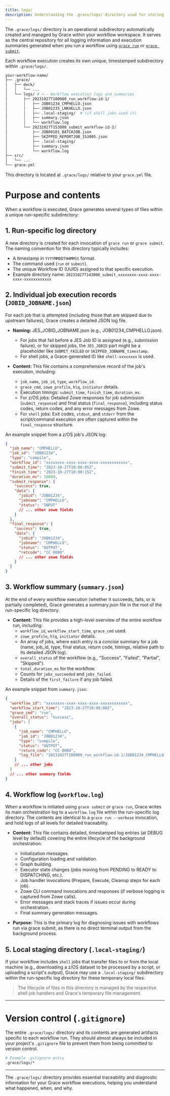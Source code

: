 ```yaml
---
title: logs/
description: Understanding the .grace/logs/ directory used for storing workflow execution logs and summaries.
---
```


The `.grace/logs/` directory is an operational subdirectory automatically created and managed by Grace within your workflow workspace. It serves as the central repository for all logging information and execution summaries generated when you run a workflow using [`grace run`](/docs/cli-reference/run) or [`grace submit`](/docs/cli-reference/submit).

Each workflow execution creates its own unique, timestamped subdirectory within `.grace/logs/`.

```sh
your-workflow-name/
├── .grace/
│   ├── deck/
│   │   └── ...
│   └── logs/ # <-- Workflow execution logs and summaries
│       ├── 20231027T100000_run_workflow-id-1/
│       │   ├── JOB01234_CMPHELLO.json
│       │   ├── JOB01235_LNKHELLO.json
│       │   ├── .local-staging/  # (if shell jobs used it)
│       │   ├── summary.json
│       │   └── workflow.log
│       └── 20231027T153000_submit_workflow-id-2/
│           ├── JOB00101_BATCHJOB.json
│           ├── SKIPPED_REPORTJOB_153005.json
│           ├── .local-staging/
│           ├── summary.json
│           └── workflow.log
├── src/
│   └── ...
└── grace.yml
```

This directory is located at `.grace/logs/` relative to your `grace.yml` file.

# Purpose and contents

When a workflow is executed, Grace generates several types of files within a unique run-specific subdirectory:

## 1. Run-specific log directory

A new directory is created for each invocation of `grace run` or `grace submit`. The naming convention for this directory typically includes:

- A timestamp in `YYYYMMDDTHHMMSS` format.
- The command used (`run` or `submit`).
- The unique Workflow ID (UUID) assigned to that specific execution.
- Example directory name: `20231027T143000_submit_xxxxxxxx-xxxx-xxxx-xxxx-xxxxxxxxxxxx`

## 2. Individual job execution records (`JOBID_JOBNAME.json`)

For each job that is attempted (including those that are skipped due to upstream failures), Grace creates a detailed JSON log file.

- **Naming:** JES_JOBID_JOBNAME.json (e.g., JOB01234_CMPHELLO.json).

  - For jobs that fail before a JES Job ID is assigned (e.g., submission failure), or for skipped jobs, the `JES_JOBID` part might be a placeholder like `SUBMIT_FAILED` or `SKIPPED_JOBNAME_timestamp`.
  - For shell jobs, a Grace-generated ID like `shell-xxxxxxxx` is used.

- **Content:** This file contains a comprehensive record of the job's execution, including:
  - `job_name`, `job_id`, `type`, `workflow_id`.
  - `grace_cmd`, `zowe_profile`, `hlq`, `initiator` details.
  - Execution timings: `submit_time`, `finish_time`, `duration_ms`.
  - For z/OS jobs: Detailed Zowe responses for job submission (`submit_response`) and final status (`final_response`), including status codes, return codes, and any error messages from Zowe.
  - For `shell` jobs: Exit codes, `stdout`, and `stderr` from the script/command execution are often captured within the `final_response` structure.

An example snippet from a z/OS job's JSON log:

```json
{
  "job_name": "CMPHELLO",
  "job_id": "JOB01234",
  "type": "compile",
  "workflow_id": "xxxxxxxx-xxxx-xxxx-xxxx-xxxxxxxxxxxx",
  "submit_time": "2023-10-27T10:00:05Z",
  "finish_time": "2023-10-27T10:00:15Z",
  "duration_ms": 10000,
  "submit_response": {
    "success": true,
    "data": {
      "jobid": "JOB01234",
      "jobname": "CMPHELLO",
      "status": "INPUT"
      // ... other zowe fields
    }
  },
  "final_response": {
    "success": true,
    "data": {
      "jobid": "JOB01234",
      "jobname": "CMPHELLO",
      "status": "OUTPUT",
      "retcode": "CC 0000"
      // ... other zowe fields
    }
  }
}
```

## 3. Workflow summary (`summary.json`)

At the end of every workflow execution (whether it succeeds, fails, or is partially completed), Grace generates a summary.json file in the root of the run-specific log directory.

- **Content:** This file provides a high-level overview of the entire workflow run, including:
  - `workflow_id`, `workflow_start_time`, `grace_cmd` used.
  - `zowe_profile`, `hlq`, `initiator` details.
  - An array of jobs, where each entry is a concise summary for a job (name, job_id, type, final status, return code, timings, relative path to its detailed JSON log).
  - `overall_status` of the workflow (e.g., "Success", "Failed", "Partial", "Skipped").
  - `total_duration_ms` for the workflow.
  - Counts for `jobs_succeeded` and `jobs_failed`.
  - Details of the `first_failure` if any job failed.

An example snippet from `summary.json`:

```json
{
  "workflow_id": "xxxxxxxx-xxxx-xxxx-xxxx-xxxxxxxxxxxx",
  "workflow_start_time": "2023-10-27T10:00:00Z",
  "grace_cmd": "run",
  "overall_status": "Success",
  "jobs": [
    {
      "job_name": "CMPHELLO",
      "job_id": "JOB01234",
      "type": "compile",
      "status": "OUTPUT",
      "return_code": "CC 0000",
      "log_file": "20231027T100000_run_workflow-id-1/JOB01234_CMPHELLO.json"
    }
    // ... other jobs
  ]
  // ... other summary fields
}
```

## 4. Workflow log (`workflow.log`)

When a workflow is initiated using `grace submit` or `grace run`, Grace writes its main orchestration log to a `workflow.log` file within the run-specific log directory. The contents are identical to a `grace run --verbose` invocation, and hold logs of all levels for detailed traceability.

- **Content:** This file contains detailed, timestamped log entries (at DEBUG level by default) covering the entire lifecycle of the background orchestration:

  - Initialization messages.
  - Configuration loading and validation.
  - Graph building.
  - Executor state changes (jobs moving from PENDING to READY to DISPATCHING, etc.).
  - Job handler invocations (Prepare, Execute, Cleanup steps for each job).
  - Zowe CLI command invocations and responses (if verbose logging is captured from Zowe calls).
  - Error messages and stack traces if issues occur during orchestration.
  - Final summary generation messages.

- **Purpose:** This is the primary log for diagnosing issues with workflows run via grace submit, as there is no direct terminal output from the background process.

## 5. Local staging directory (`.local-staging/`)

If your workflow includes `shell` jobs that transfer files to or from the local machine (e.g., downloading a z/OS dataset to be processed by a script, or uploading a script's output), Grace may use a `.local-staging/` subdirectory within the run-specific log directory for these temporary local files.

> The lifecycle of files in this directory is managed by the respective shell job handlers and Grace's temporary file management.

---

# Version control (`.gitignore`)

The entire `.grace/logs/` directory and its contents are generated artifacts specific to each workflow run. They should almost always be included in your project's `.gitignore` file to prevent them from being committed to version control.

```sh
# Example .gitignore entry
.grace/logs/*
```

---

The `.grace/logs/` directory provides essential traceability and diagnostic information for your Grace workflow executions, helping you understand what happened, when, and why.
